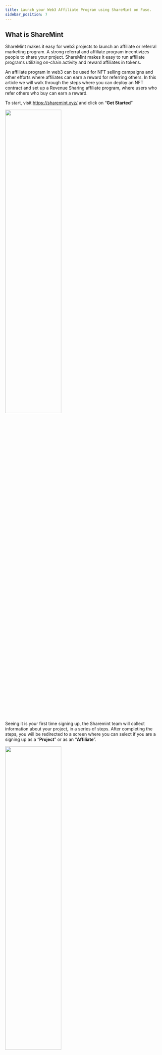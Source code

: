 ```yaml
---
title: Launch your Web3 Affiliate Program using ShareMint on Fuse.
sidebar_position: 7
---
```


## What is ShareMint

ShareMint makes it easy for web3 projects to launch an affiliate or referral marketing program. A strong referral and affiliate program incentivizes people to share your project. ShareMint makes it easy to run affiliate programs utilizing on-chain activity and reward affiliates in tokens.

An affiliate program in web3 can be used for NFT selling campaigns and other efforts where affiliates can earn a reward for referring others. In this article we will walk through the steps where you can deploy an NFT contract and set up a Revenue Sharing affiliate program, where users who refer others who buy can earn a reward.

To start, visit https://sharemint.xyz/ and click on “**Get Started**”

<img src="/img/sharemint/sharemint-landing.png" width="60%" height="50%" />

Seeing it is your first time signing up, the Sharemint team will collect information about your project, in a series of steps. After completing the steps, you will be redirected to a screen where you can select if you are a signing up as a “**Project**” or as an “**Affiliate**”.

<img
  src="/img/sharemint/sharemint-create-project.png"
  width="60%"
  height="50%"
/>

Select “**Project**” and you will be taken to a page listing your projects. If there’s no project, you can create one

<img src="/img/sharemint/sharemint-new-project.png" width="60%" height="50%" />

In this example, we are creating an NFT project

<img src="/img/sharemint/sharemint-nft.png" width="60%" height="50%" />

In the next step, select “**Fuse**” as the Blockchain where the NFT Contract is deployed.

<img
  src="/img/sharemint/sharemint-blockchain-fuse.png"
  width="60%"
  height="50%"
/>

It is the first time this is being set up on Sharemint, answer “**No**” to the question: “Has the project already started minting?”

<img
  src="/img/sharemint/sharemint-started-minting.png"
  width="60%"
  height="50%"
/>

Fill in the project details

<img
  src="/img/sharemint/sharemint-project-details.png"
  width="60%"
  height="50%"
/>

In the next step where you fill in the affiliates' rewards share, set a percentage and use the “**Revenue Share**” model as an example.

<img src="/img/sharemint/sharemint-revenue.png" width="60%" height="50%" />

Note the following:

- You can choose "**Fixed amount**" option which is setting a fixed amount of tokens as rewards for each referral. For example 1 USDT for a successful referral. It can be your custom token as well, or even reward affiliate with NFTs

- You can also choose "**Tiered**" option which allows for the creation of Tiers in the program. For example, if you invite have 1 successful referral you will get 10% revenue share. If you have 5 successful referral you will get 5 USDT, or NFTs.

Sharemint can create a page where users can opt into your affiliate program. In this next step on Integration, select “Sharemint Page.”

<img src="/img/sharemint/sharemint-integration.png" width="60%" height="50%" />

You can leave the rest of the steps on Logo and Socials and complete them on the Project profile later.

Alternatively, developers can use the "**Direct link to website**". This allows you to integrate ShareMint into your website. So user A sends a URL that leads to the minting website to user B. When user B connects his wallet in the website, the affiliation occurs. This requires adding the ShareMint SDK into the website. The integration is simple and takes 5 minutes.
The SDK docs: https://www.npmjs.com/package/@sharemint/sdk

Your dashboard now looks like this:

<img src="/img/sharemint/sharemint-dashboard.png" width="60%" height="50%" />

Click on the “**Affiliate sign up page**” link to see the page that was created by Sharemint for your project. For this example, the page is at https://sharemint.xyz/fuse-demo/sharer
Here affiliates can sign up to join your project and then be issued unique referral IDs.

The next step is to update your project's “**Settings**” section and add the Contract Address of the deployed NFT collection. Find the “**Tracking**” section under “**Settings**.”

<img src="/img/sharemint/sharemint-tracking.png" width="60%" height="50%" />

Once this step is completed, you have successfully set up an affiliate marketing campaign for your NFT project which is deployed on Fuse. To maximize your program's reach, list it on the ShareMintMarketplace, where affiliates from the web3 network can discover, join, and commence promoting your offering.

You can easily deploy Smart Contracts on the Fuse Blockchain by following any of the examples [here](/docs/category/build-on-fuse)
